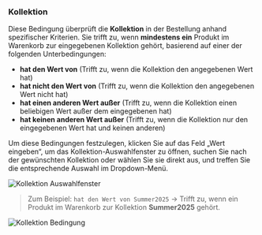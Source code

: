 ### Kollektion

Diese Bedingung überprüft die **Kollektion** in der Bestellung anhand spezifischer Kriterien. Sie trifft zu, wenn **mindestens ein** Produkt im Warenkorb zur eingegebenen Kollektion gehört, basierend auf einer der folgenden Unterbedingungen:

- **hat den Wert von** (Trifft zu, wenn die Kollektion den angegebenen Wert hat)  
- **hat nicht den Wert von** (Trifft zu, wenn die Kollektion den angegebenen Wert nicht hat)  
- **hat einen anderen Wert außer** (Trifft zu, wenn die Kollektion einen beliebigen Wert außer dem eingegebenen hat)  
- **hat keinen anderen Wert außer** (Trifft zu, wenn die Kollektion nur den eingegebenen Wert hat und keinen anderen)  

Um diese Bedingungen festzulegen, klicken Sie auf das Feld „Wert eingeben“, um das Kollektion-Auswahlfenster zu öffnen, suchen Sie nach der gewünschten Kollektion oder wählen Sie sie direkt aus, und treffen Sie die entsprechende Auswahl im Dropdown-Menü.

<img
  src="/images/essentials/condition-sets/collection-selection-popup.webp"
  alt="Kollektion Auswahlfenster"
/>

> Zum Beispiel: `hat den Wert von Summer2025` → Trifft zu, wenn ein Produkt im Warenkorb zur Kollektion **Summer2025** gehört.

<img
  src="/images/essentials/condition-sets/collection-has-value-of.webp"
  alt="Kollektion Bedingung"
/>
